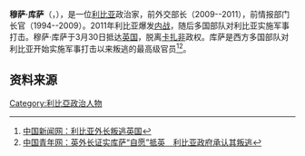 {{Infobox Prime Minister
 | name          = 穆萨·穆罕默德·库萨
 | image         = Moussa Koussa at press conference (cropped).jpg
 | caption       = 
 | alt           = 
 | order         = 利比亚外长
 | term_start    = 2009年3月4日
 | term_end      = 2011年3月30日
 | leader        = [[穆阿迈尔·卡扎菲|穆阿迈尔·卡扎菲]]
 | president     = [[Imbarek_Shamekh|Imbarek Shamekh]]<br />[[Mohamed_Abu_Al-Quasim_al-Zwai|Abu Al-Quasim al-Zwai]]
 | primeminister = [[巴格达迪·马哈茂迪|巴格达迪·马哈茂迪]]
 | predecessor   = [[Abdel_Rahman_Shalgham|Abdel Rahman Shalgham]]
 | successor     = TBD
 | birth_date    = 1949?
 | birth_place   = [[利比亚|利比亚]]，[[班加西|班加西]]
 | nationality   = 
 | alma_mater    =[[密西根州立大学|密西根州立大学]]
 | religion      = [[伊斯兰教|伊斯兰教]]
}}
'''穆萨·库萨'''（{{lang-ar|موسى كوسا}}，{{bd|1949年|3月23日|||}}），是一位[[利比亚|利比亚]]政治家，前外交部长（2009--2011），前情报部门长官（1994--2009）。2011年利比亚爆发[[2011年利比亚内战|内战]]，随后多国部队对利比亚实施军事打击。穆萨·库萨于3月30日抵达[[英国|英国]]，脱离[[穆阿迈尔·卡扎菲|卡扎非]]政权。库萨是西方多国部队对利比亚开始实施军事打击以来叛逃的最高级官员<ref>[http://www.chinanews.com/gj/2011/03-31/2944573.shtml 中国新闻网：利比亚外长叛逃英国]</ref><ref>[http://news.youth.cn/rd/201104/t20110401_1537095.htm 中国青年网：英外长证实库萨“自愿”抵英　利比亚政府承认其叛逃]</ref>。
==资料来源==
<references />

[[Category:利比亞政治人物|Category:利比亞政治人物]]